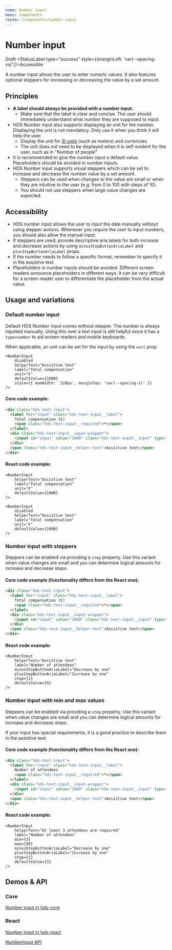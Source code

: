 ```yaml
---
name: Number input
menu: Components
route: /components/number-input
---
```




# Number input

<StatusLabel type="alert">Draft</StatusLabel>
<StatusLabel type="success" style={{marginLeft: 'var(--spacing-xs)'}}>Accessible</StatusLabel>

<LargeParagraph>
  A number input allows the user to enter numeric values. It also features optional steppers for increasing or decreasing the value by a set amount.
</LargeParagraph>

## Principles
- **A label should always be provided with a number input.**
    - Make sure that the label is clear and concise. The user should immediately understand what number they are supposed to input.
- HDS Number input also supports displaying an unit for the number. Displaying the unit is not mandatory. Only use it when you think it will help the user.
    - Display the unit for [SI units](https://en.wikipedia.org/wiki/International_System_of_Units) (such as meters) and currencies.
    - The unit does not need to be displayed when it is self-evident for the user, such as in "Number of people"
- It is recommended to give the number input a default value. Placeholders should be avoided in number inputs.
- HDS Number input supports visual steppers which can be set to increase and decrease the number value by a set amount.
    - Steppers can be used when changes to the value are small or when they are intuitive to the user (e.g. from 0 to 100 with steps of 10).
    - You should not use steppers when large value changes are expected.

## Accessibility
- HDS number input allows the user to input the date manually without using stepper actions. Whenever you require the user to input numbers, you should also allow the manual input.
- If steppers are used, provide descriptive aria labels for both increase and decrease actions by using `minusStepButtonAriaLabel` and `plusStepButtonAriaLabel` props.
- If the number needs to follow a specific format, remember to specify it in the assistive text.
- Placeholders in number inputs should be avoided. Different screen readers announce placeholders in different ways. It can be very difficult for a screen reader user to differentiate the placeholder from the actual value.

## Usage and variations

### Default number input
Default HDS Number input comes without stepper. The number is always inputted manually. Using this over a text input is still helpful since it has a `type=number` to aid screen readers and mobile keyboards.

When applicable, an unit can be set for the input by using the `unit` prop.

<Playground>
    <NumberInput
        helperText="Assistive text"
        label="Total compensation"
        unit="€"
        defaultValue={1000}
        style={{ maxWidth: '320px' }}
    />

    <NumberInput
        disabled
        helperText="Assistive text"
        label="Total compensation"
        unit="€"
        defaultValue={1000}
        style={{ maxWidth: '320px', marginTop: 'var(--spacing-s)' }}
    />
</Playground>


#### Core code example:
```html
<div class="hds-text-input">
  <label for="input" class="hds-text-input__label">
    Total compensation (€)
    <span class="hds-text-input__required">*</span>
  </label>
  <div class="hds-text-input__input-wrapper">
    <input id="input" value="1000" class="hds-text-input__input" type="number" placeholder="Placeholder" required />
  </div>
  <span class="hds-text-input__helper-text">Assistive text</span>
</div>
```

#### React code example:
```tsx
<NumberInput
    helperText="Assistive text"
    label="Total compensation"
    unit="€"
    defaultValue={1000}
/>

<NumberInput
    disabled
    helperText="Assistive text"
    label="Total compensation"
    unit="€"
    defaultValue={1000}
/>
```

### Number input with steppers
Steppers can be enabled via providing a `step` property. Use this variant when value changes are small and you can determine logical amounts for increase and decrease steps.

<Playground>
    <NumberInput
        helperText="Assistive text"
        label="Number of attendees"
        minusStepButtonAriaLabel="Decrease by one"
        plusStepButtonAriaLabel="Increase by one"
        step={1}
        defaultValue={5}
        style={{ maxWidth: '320px' }}
    />
</Playground>


#### Core code example (functionality differs from the React one):
```html
<div class="hds-text-input">
  <label for="input" class="hds-text-input__label">
    Total compensation (€)
    <span class="hds-text-input__required">*</span>
  </label>
  <div class="hds-text-input__input-wrapper">
    <input id="input" value="1000" class="hds-text-input__input" type="number" step="1" placeholder="Placeholder" required />
  </div>
  <span class="hds-text-input__helper-text">Assistive text</span>
</div>
```

#### React code example:
```tsx
<NumberInput
    helperText="Assistive text"
    label="Number of attendees"
    minusStepButtonAriaLabel="Decrease by one"
    plusStepButtonAriaLabel="Increase by one"
    step={1}
    defaultValue={5}
/>
```

### Number input with min and max values
Steppers can be enabled via providing a `step` property. Use this variant when value changes are small and you can determine logical amounts for increase and decrease steps.

If your input has special requirements, it is a good practice to describe them in the assistive text.

<Playground>
    <NumberInput
        helperText="At least 3 attendees are required"
        label="Number of attendees"
        min={3}
        max={99}
        minusStepButtonAriaLabel="Decrease by one"
        plusStepButtonAriaLabel="Increase by one"
        step={1}
        defaultValue={3}
        style={{ maxWidth: '320px' }}
    />
</Playground>


#### Core code example (functionality differs from the React one):
```html
<div class="hds-text-input">
  <label for="input" class="hds-text-input__label">
    Number of attendees
    <span class="hds-text-input__required">*</span>
  </label>
  <div class="hds-text-input__input-wrapper">
    <input id="input" value="1000" class="hds-text-input__input" type="number" step="1" min="3" max="99" placeholder="Placeholder" required />
  </div>
  <span class="hds-text-input__helper-text">Assistive text</span>
</div>
```

#### React code example:
```tsx
<NumberInput
    helperText="At least 3 attendees are required"
    label="Number of attendees"
    min={3}
    max={99}
    minusStepButtonAriaLabel="Decrease by one"
    plusStepButtonAriaLabel="Increase by one"
    step={1}
    defaultValue={3}
/>
```

## Demos & API

### Core

[Number input in hds-core](/storybook/core/?path=/story/components-number-input--default)

### React

[Number input in hds-react](/storybook/react/?path=/story/components-numberinput--default)

[NumberInput API](/storybook/react/?path=/docs/components-numberinput--default)
